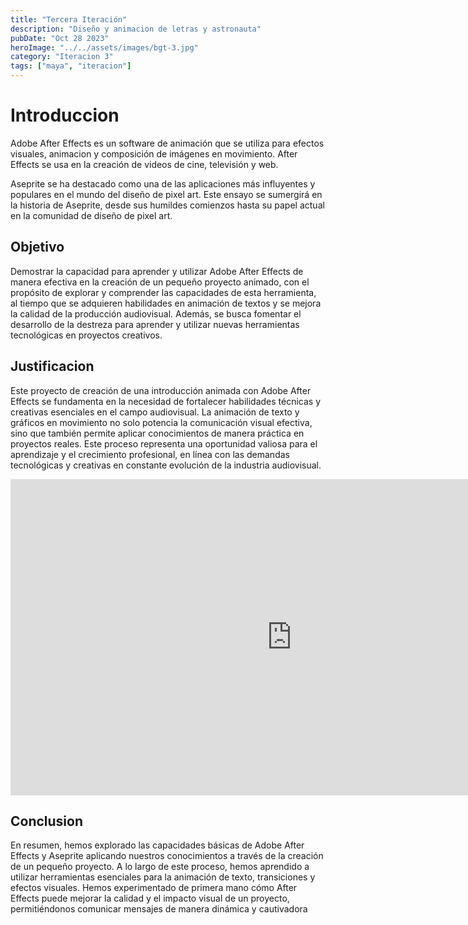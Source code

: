 ```yaml
---
title: "Tercera Iteración"
description: "Diseño y animacion de letras y astronauta"
pubDate: "Oct 28 2023"
heroImage: "../../assets/images/bgt-3.jpg"
category: "Iteracion 3"
tags: ["maya", "iteracion"]
---
```


# Introduccion

Adobe After Effects es un software de animación que se utiliza para efectos visuales,
animacion y composición de imágenes en movimiento. After Effects se usa en la creación
de videos de cine, televisión y web.

Aseprite se ha destacado como una de las aplicaciones más influyentes y populares en
el mundo del diseño de pixel art. Este ensayo se sumergirá en la historia de Aseprite,
desde sus humildes comienzos hasta su papel actual en la comunidad de diseño de
pixel art.

## Objetivo
Demostrar la capacidad para aprender y utilizar Adobe After Effects de manera efectiva
en la creación de un pequeño proyecto animado, con el propósito de explorar y
comprender las capacidades de esta herramienta, al tiempo que se adquieren
habilidades en animación de textos y se mejora la calidad de la producción audiovisual.
Además, se busca fomentar el desarrollo de la destreza para aprender y utilizar nuevas
herramientas tecnológicas en proyectos creativos.

## Justificacion
Este proyecto de creación de una introducción animada con Adobe After Effects se
fundamenta en la necesidad de fortalecer habilidades técnicas y creativas esenciales
en el campo audiovisual. La animación de texto y gráficos en movimiento no solo
potencia la comunicación visual efectiva, sino que también permite aplicar
conocimientos de manera práctica en proyectos reales. Este proceso representa una
oportunidad valiosa para el aprendizaje y el crecimiento profesional, en línea con las
demandas tecnológicas y creativas en constante evolución de la industria audiovisual.

<iframe
    width="900"
    height="506"
    src="https://www.youtube.com/embed/ema3Aoa9Iew?si=g_EmDsTgULh_i4KT"
    title="Astronauta caminando"
    frameborder="0"
    allow="accelerometer; autoplay; clipboard-write; encrypted-media; gyroscope; picture-in-picture; web-share"
    allowfullscreen
></iframe>

## Conclusion
En resumen, hemos explorado las capacidades básicas de Adobe After Effects y Aseprite
aplicando nuestros conocimientos a través de la creación de un pequeño proyecto. A lo
largo de este proceso, hemos aprendido a utilizar herramientas esenciales para la
animación de texto, transiciones y efectos visuales. Hemos experimentado de primera
mano cómo After Effects puede mejorar la calidad y el impacto visual de un proyecto,
permitiéndonos comunicar mensajes de manera dinámica y cautivadora
